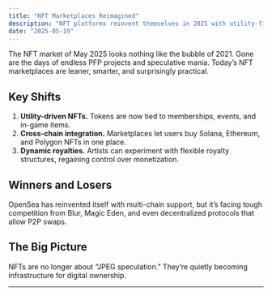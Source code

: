 ```yaml
---
title: "NFT Marketplaces Reimagined"
description: "NFT platforms reinvent themselves in 2025 with utility-first tokens, cross-chain integration, and royalties."
date: "2025-05-19"
---
```


The NFT market of May 2025 looks nothing like the bubble of 2021. Gone are the days of endless PFP projects and speculative mania. Today’s NFT marketplaces are leaner, smarter, and surprisingly practical.

## Key Shifts

1. **Utility-driven NFTs.** Tokens are now tied to memberships, events, and in-game items.  
2. **Cross-chain integration.** Marketplaces let users buy Solana, Ethereum, and Polygon NFTs in one place.  
3. **Dynamic royalties.** Artists can experiment with flexible royalty structures, regaining control over monetization.  

## Winners and Losers

OpenSea has reinvented itself with multi-chain support, but it’s facing tough competition from Blur, Magic Eden, and even decentralized protocols that allow P2P swaps.

## The Big Picture

NFTs are no longer about “JPEG speculation.” They’re quietly becoming infrastructure for digital ownership.

---
